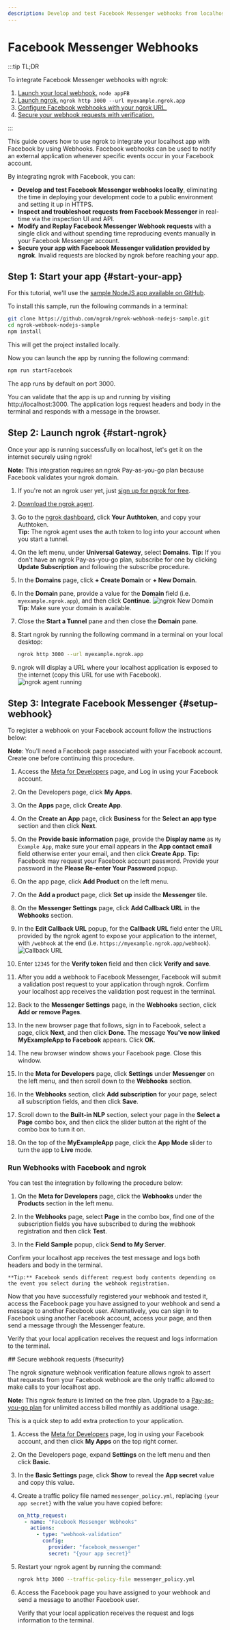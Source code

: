 ```yaml
---
description: Develop and test Facebook Messenger webhooks from localhost
---
```



# Facebook Messenger Webhooks

:::tip TL;DR

To integrate Facebook Messenger webhooks with ngrok:

1. [Launch your local webhook.](#start-your-app) `node appFB`
1. [Launch ngrok.](#start-ngrok) `ngrok http 3000 --url myexample.ngrok.app`
1. [Configure Facebook webhooks with your ngrok URL.](#setup-webhook)
1. [Secure your webhook requests with verification.](#security)

:::

This guide covers how to use ngrok to integrate your localhost app with Facebook by using Webhooks.
Facebook webhooks can be used to notify an external application whenever specific events occur in your Facebook account.

By integrating ngrok with Facebook, you can:

- **Develop and test Facebook Messenger webhooks locally**, eliminating the time in deploying your development code to a public environment and setting it up in HTTPS.
- **Inspect and troubleshoot requests from Facebook Messenger** in real-time via the inspection UI and API.
- **Modify and Replay Facebook Messenger Webhook requests** with a single click and without spending time reproducing events manually in your Facebook Messenger account.
- **Secure your app with Facebook Messenger validation provided by ngrok**. Invalid requests are blocked by ngrok before reaching your app.

## **Step 1**: Start your app {#start-your-app}

For this tutorial, we'll use the [sample NodeJS app available on GitHub](https://github.com/ngrok/ngrok-webhook-nodejs-sample).

To install this sample, run the following commands in a terminal:

```bash
git clone https://github.com/ngrok/ngrok-webhook-nodejs-sample.git
cd ngrok-webhook-nodejs-sample
npm install
```

This will get the project installed locally.

Now you can launch the app by running the following command:

```bash
npm run startFacebook
```

The app runs by default on port 3000.

You can validate that the app is up and running by visiting http://localhost:3000. The application logs request headers and body in the terminal and responds with a message in the browser.

## **Step 2**: Launch ngrok {#start-ngrok}

Once your app is running successfully on localhost, let's get it on the internet securely using ngrok!

**Note:** This integration requires an ngrok Pay-as-you-go plan because Facebook validates your ngrok domain.

1. If you're not an ngrok user yet, just [sign up for ngrok for free](https://ngrok.com/signup).

1. [Download the ngrok agent](https://download.ngrok.com).

1. Go to the [ngrok dashboard](https://dashboard.ngrok.com), click **Your Authtoken**, and copy your Authtoken. <br />
   **Tip:** The ngrok agent uses the auth token to log into your account when you start a tunnel.

1. On the left menu, under **Universal Gateway**, select **Domains**.
   **Tip:** If you don't have an ngrok Pay-as-you-go plan, subscribe for one by clicking **Update Subscription** and following the subscribe procedure.

1. In the **Domains** page, click **+ Create Domain** or **+ New Domain**.

1. In the **Domain** pane, provide a value for the **Domain** field (i.e. `myexample.ngrok.app`), and then click **Continue**.
   ![ngrok New Domain](img/ngrok_new_domain.png)
   **Tip**: Make sure your domain is available.

1. Close the **Start a Tunnel** pane and then close the **Domain** pane.

1. Start ngrok by running the following command in a terminal on your local desktop:

   ```bash
   ngrok http 3000 --url myexample.ngrok.app
   ```

1. ngrok will display a URL where your localhost application is exposed to the internet (copy this URL for use with Facebook).
   ![ngrok agent running](img/launch_ngrok_tunnel_domain.png)

## **Step 3**: Integrate Facebook Messenger {#setup-webhook}

To register a webhook on your Facebook account follow the instructions below:

**Note**: You'll need a Facebook page associated with your Facebook account. Create one before continuing this procedure.

1. Access the [Meta for Developers](https://developers.facebook.com/) page, and Log in using your Facebook account.

1. On the Developers page, click **My Apps**.
1. On the **Apps** page, click **Create App**.

1. On the **Create an App** page, click **Business** for the **Select an app type** section and then click **Next**.

1. On the **Provide basic information** page, provide the **Display name** as `My Example App`, make sure your email appears in the **App contact email** field otherwise enter your email, and then click **Create App**.
   **Tip:** Facebook may request your Facebook account password. Provide your password in the **Please Re-enter Your Password** popup.

1. On the app page, click **Add Product** on the left menu.

1. On the **Add a product** page, click **Set up** inside the **Messenger** tile.

1. On the **Messenger Settings** page, click **Add Callback URL** in the **Webhooks** section.

1. In the **Edit Callback URL** popup, for the **Callback URL** field enter the URL provided by the ngrok agent to expose your application to the internet, with `/webhook` at the end (i.e. `https://myexample.ngrok.app/webhook`).
   ![Callback URL](img/ngrok_url_configuration_facebookmessenger.png)

1. Enter `12345` for the **Verify token** field and then click **Verify and save**.

1. After you add a webhook to Facebook Messenger, Facebook will submit a validation post request to your application through ngrok. Confirm your localhost app receives the validation post request in the terminal.

1. Back to the **Messenger Settings** page, in the **Webhooks** section, click **Add or remove Pages**.

1. In the new browser page that follows, sign in to Facebook, select a page, click **Next**, and then click **Done**. The message **You've now linked MyExampleApp to Facebook** appears. Click **OK**.

1. The new browser window shows your Facebook page. Close this window.

1. In the **Meta for Developers** page, click **Settings** under **Messenger** on the left menu, and then scroll down to the **Webhooks** section.

1. In the **Webhooks** section, click **Add subscription** for your page, select all subscription fields, and then click **Save**.

1. Scroll down to the **Built-in NLP** section, select your page in the **Select a Page** combo box, and then click the slider button at the right of the combo box to turn it on.

1. On the top of the **MyExampleApp** page, click the **App Mode** slider to turn the app to **Live** mode.

### Run Webhooks with Facebook and ngrok

You can test the integration by following the procedure below:

1. On the **Meta for Developers** page, click the **Webhooks** under the **Products** section in the left menu.

1. In the **Webhooks** page, select **Page** in the combo box, find one of the subscription fields you have subscribed to during the webhook registration and then click **Test**.

1. In the **Field Sample** popup, click **Send to My Server**.

Confirm your localhost app receives the test message and logs both headers and body in the terminal.

    **Tip:** Facebook sends different request body contents depending on the event you select during the webhook registration.

Now that you have successfully registered your webhook and tested it, access the Facebook page you have assigned to your webhook and send a message to another Facebook user. Alternatively, you can sign in to Facebook using another Facebook account, access your page, and then send a message through the Messenger feature.

Verify that your local application receives the request and logs information to the terminal.

<InspectingRequests />

<ReplayingRequests />
## Secure webhook requests {#security}

The ngrok signature webhook verification feature allows ngrok to assert that requests from your Facebook webhook are the only traffic allowed to make calls to your localhost app.

**Note:** This ngrok feature is limited on the free plan. Upgrade to a [Pay-as-you-go plan](https://ngrok.com/pricing) for unlimited access billed monthly as additional usage.

This is a quick step to add extra protection to your application.

1. Access the [Meta for Developers](https://developers.facebook.com/) page, log in using your Facebook account, and then click **My Apps** on the top right corner.

1. On the Developers page, expand **Settings** on the left menu and then click **Basic**.

1. In the **Basic Settings** page, click **Show** to reveal the **App secret** value and copy this value.

1. Create a traffic policy file named `messenger_policy.yml`, replacing `{your app secret}` with the value you have copied before:

   ```yaml
   on_http_request:
     - name: "Facebook Messenger Webhooks"
       actions:
         - type: "webhook-validation"
           config:
             provider: "facebook_messenger"
             secret: "{your app secret}"
   ```

1. Restart your ngrok agent by running the command:

   ```bash
   ngrok http 3000 --traffic-policy-file messenger_policy.yml
   ```

1. Access the Facebook page you have assigned to your webhook and send a message to another Facebook user.

   Verify that your local application receives the request and logs information to the terminal.
